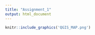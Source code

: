 ```yaml
---
title: "Assignment_1"
output: html_document
---
```




```r
knitr::include_graphics('QGIS_MAP.png')
```
```r

```

